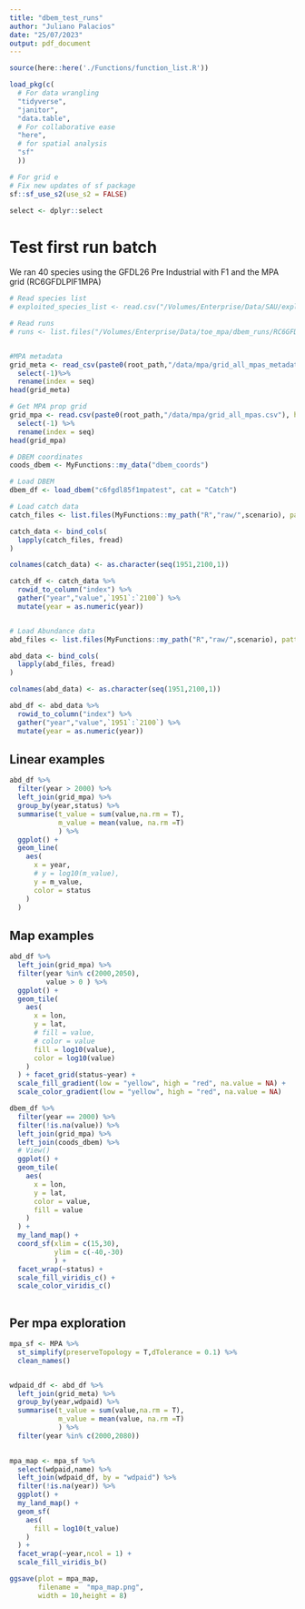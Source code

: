 ```yaml
---
title: "dbem_test_runs"
author: "Juliano Palacios"
date: "25/07/2023"
output: pdf_document
---
```



```r

source(here::here('./Functions/function_list.R'))

load_pkg(c(
  # For data wrangling
  "tidyverse",
  "janitor",
  "data.table",
  # For collaborative ease
  "here",
  # for spatial analysis
  "sf"
  ))

# For grid e
# Fix new updates of sf package
sf::sf_use_s2(use_s2 = FALSE)

select <- dplyr::select

```


# Test first run batch

We ran 40 species using the GFDL26 Pre Industrial with F1 and the MPA grid (RC6GFDLPIF1MPA)

```r

# Read species list
# exploited_species_list <- read.csv("/Volumes/Enterprise/Data/SAU/exploited_species_list.csv")

# Read runs
# runs <- list.files("/Volumes/Enterprise/Data/toe_mpa/dbem_runs/RC6GFDLPIF1MPA",full.names = T)


#MPA metadata
grid_meta <- read_csv(paste0(root_path,"/data/mpa/grid_all_mpas_metadata.csv")) %>% 
  select(-1)%>% 
  rename(index = seq)
head(grid_meta)

# Get MPA prop grid
grid_mpa <- read.csv(paste0(root_path,"/data/mpa/grid_all_mpas.csv"), header = T) %>% 
  select(-1) %>% 
  rename(index = seq)
head(grid_mpa)

# DBEM coordinates
coods_dbem <- MyFunctions::my_data("dbem_coords")

# Load DBEM
dbem_df <- load_dbem("c6fgdl85f1mpatest", cat = "Catch")

# Load catch data
catch_files <- list.files(MyFunctions::my_path("R","raw/",scenario), pattern = "Catch",full.names = T)

catch_data <- bind_cols(
  lapply(catch_files, fread)
)

colnames(catch_data) <- as.character(seq(1951,2100,1))

catch_df <- catch_data %>% 
  rowid_to_column("index") %>% 
  gather("year","value",`1951`:`2100`) %>% 
  mutate(year = as.numeric(year))


# Load Abundance data
abd_files <- list.files(MyFunctions::my_path("R","raw/",scenario), pattern = "Abd",full.names = T)

abd_data <- bind_cols(
  lapply(abd_files, fread)
)

colnames(abd_data) <- as.character(seq(1951,2100,1))

abd_df <- abd_data %>% 
  rowid_to_column("index") %>% 
  gather("year","value",`1951`:`2100`) %>% 
  mutate(year = as.numeric(year))


```

## Linear examples

```r

abd_df %>% 
  filter(year > 2000) %>% 
  left_join(grid_mpa) %>% 
  group_by(year,status) %>% 
  summarise(t_value = sum(value,na.rm = T),
            m_value = mean(value, na.rm =T)
            ) %>% 
  ggplot() +
  geom_line(
    aes(
      x = year,
      # y = log10(m_value),
      y = m_value,
      color = status
    )
  )

```
## Map examples

```r

abd_df %>% 
  left_join(grid_mpa) %>% 
  filter(year %in% c(2000,2050),
         value > 0 ) %>% 
  ggplot() +
  geom_tile(
    aes(
      x = lon,
      y = lat,
      # fill = value,
      # color = value
      fill = log10(value),
      color = log10(value)
    )
  ) + facet_grid(status~year) +
  scale_fill_gradient(low = "yellow", high = "red", na.value = NA) +
  scale_color_gradient(low = "yellow", high = "red", na.value = NA)

```


```r

dbem_df %>% 
  filter(year == 2000) %>% 
  filter(!is.na(value)) %>%
  left_join(grid_mpa) %>% 
  left_join(coods_dbem) %>%
  # View()
  ggplot() +
  geom_tile(
    aes(
      x = lon,
      y = lat,
      color = value,
      fill = value
    )
  ) +
  my_land_map() +
  coord_sf(xlim = c(15,30),
           ylim = c(-40,-30)
           ) +
  facet_wrap(~status) +
  scale_fill_viridis_c() +
  scale_color_viridis_c()
  

```

## Per mpa exploration

```r

mpa_sf <- MPA %>% 
  st_simplify(preserveTopology = T,dTolerance = 0.1) %>% 
  clean_names()


wdpaid_df <- abd_df %>% 
  left_join(grid_meta) %>% 
  group_by(year,wdpaid) %>% 
  summarise(t_value = sum(value,na.rm = T),
            m_value = mean(value, na.rm =T)
            ) %>% 
  filter(year %in% c(2000,2080))
  

mpa_map <- mpa_sf %>% 
  select(wdpaid,name) %>% 
  left_join(wdpaid_df, by = "wdpaid") %>% 
  filter(!is.na(year)) %>% 
  ggplot() +
  my_land_map() +
  geom_sf(
    aes(
      fill = log10(t_value)
    )
  ) +
  facet_wrap(~year,ncol = 1) +
  scale_fill_viridis_b()

ggsave(plot = mpa_map,
       filename =  "mpa_map.png", 
       width = 10,height = 8)

```
